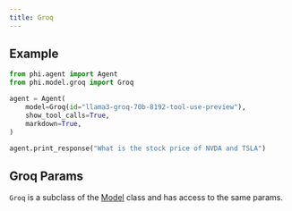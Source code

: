 ```yaml
---
title: Groq
---
```


## Example

<CodeGroup>

```python agent.py
from phi.agent import Agent
from phi.model.groq import Groq

agent = Agent(
    model=Groq(id="llama3-groq-70b-8192-tool-use-preview"),
    show_tool_calls=True,
    markdown=True,
)

agent.print_response("What is the stock price of NVDA and TSLA")

```

</CodeGroup>

## Groq Params

<Snippet file="model-groq-params.mdx" />

`Groq` is a subclass of the [Model](/reference/model/base) class and has access to the same params.
